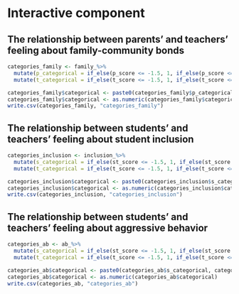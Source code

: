 # Interactive component

## The relationship between parents' and teachers' feeling about family-community bonds
```r
categories_family <- family_%>%
  mutate(p_categorical = if_else(p_score <= -1.5, 1, if_else(p_score <= -1, 2, if_else(p_score <= -0.5, 3, if_else(p_score <= 0,4, if_else(p_score <= 0.5, 5, if_else(p_score <= 1, 6, if_else(p_score <= 1.5, 7, 8)))))))) %>%
  mutate(t_categorical = if_else(t_score <= -1.5, 1, if_else(t_score <= -1, 2, if_else(t_score <= -0.5, 3, if_else(t_score <= 0,4, if_else(t_score <= 0.5, 5, if_else(t_score <= 1, 6, if_else(t_score <= 1.5, 7, 8))))))))
```

```r
categories_family$categorical <- paste0(categories_family$p_categorical, categories_family$t_categorical)
categories_family$categorical <- as.numeric(categories_family$categorical)
write.csv(categories_family, "categories_family")
```

## The relationship between students' and teachers' feeling about student inclusion
```r
categories_inclusion <- inclusion_%>%
  mutate(s_categorical = if_else(st_score <= -1.5, 1, if_else(st_score <= -1, 2, if_else(st_score <= -0.5, 3, if_else(st_score <= 0,4, if_else(st_score <= 0.5, 5, if_else(st_score <= 1, 6, if_else(st_score <= 1.5, 7, 8)))))))) %>%
  mutate(t_categorical = if_else(t_score <= -1.5, 1, if_else(t_score <= -1, 2, if_else(t_score <= -0.5, 3, if_else(t_score <= 0,4, if_else(t_score <= 0.5, 5, if_else(t_score <= 1, 6, if_else(t_score <= 1.5, 7, 8))))))))
```

```r
categories_inclusion$categorical <- paste0(categories_inclusion$s_categorical, categories_inclusion$t_categorical)
categories_inclusion$categorical <- as.numeric(categories_inclusion$categorical)
write.csv(categories_inclusion, "categories_inclusion")
```

## The relationship between students' and teachers' feeling about aggressive behavior
```r
categories_ab <- ab_%>%
  mutate(s_categorical = if_else(st_score <= -1.5, 1, if_else(st_score <= -1, 2, if_else(st_score <= -0.5, 3, if_else(st_score <= 0,4, if_else(st_score <= 0.5, 5, if_else(st_score <= 1, 6, if_else(st_score <= 1.5, 7, 8)))))))) %>%
  mutate(t_categorical = if_else(t_score <= -1.5, 1, if_else(t_score <= -1, 2, if_else(t_score <= -0.5, 3, if_else(t_score <= 0,4, if_else(t_score <= 0.5, 5, if_else(t_score <= 1, 6, if_else(t_score <= 1.5, 7, 8))))))))
```

```r
categories_ab$categorical <- paste0(categories_ab$s_categorical, categories_ab$t_categorical)
categories_ab$categorical <- as.numeric(categories_ab$categorical)
write.csv(categories_ab, "categories_ab")
```

